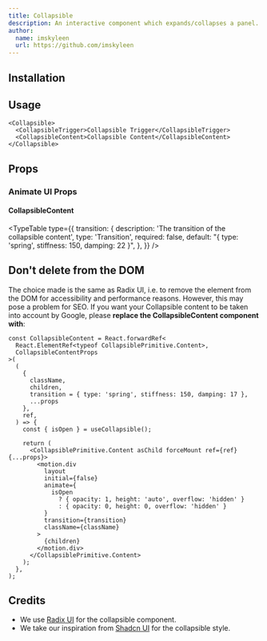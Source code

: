 ```yaml
---
title: Collapsible
description: An interactive component which expands/collapses a panel.
author:
  name: imskyleen
  url: https://github.com/imskyleen
---
```


<ComponentPreview name="radix-collapsible-demo" />

## Installation

<ComponentInstallation name="radix-collapsible" />

## Usage

```tsx
<Collapsible>
  <CollapsibleTrigger>Collapsible Trigger</CollapsibleTrigger>
  <CollapsibleContent>Collapsible Content</CollapsibleContent>
</Collapsible>
```

## Props

<div className="flex flex-row gap-x-3">
  <ExternalLink
    href="https://www.radix-ui.com/primitives/docs/components/collapsible"
    text="Docs"
  />
  <ExternalLink
    href="https://www.radix-ui.com/primitives/docs/components/collapsible#api-reference"
    text="API Reference"
  />
</div>

### Animate UI Props

#### CollapsibleContent

<TypeTable
  type={{
    transition: {
      description: 'The transition of the collapsible content',
      type: 'Transition',
      required: false,
      default: "{ type: 'spring', stiffness: 150, damping: 22 }",
    },
  }}
/>

## Don't delete from the DOM

The choice made is the same as Radix UI, i.e. to remove the element from the DOM for accessibility and performance reasons. However, this may pose a problem for SEO. If you want your Collapsible content to be taken into account by Google, please **replace the CollapsibleContent component with**:

```tsx title="components/animate-ui/radix-collapsible.tsx"
const CollapsibleContent = React.forwardRef<
  React.ElementRef<typeof CollapsiblePrimitive.Content>,
  CollapsibleContentProps
>(
  (
    {
      className,
      children,
      transition = { type: 'spring', stiffness: 150, damping: 17 },
      ...props
    },
    ref,
  ) => {
    const { isOpen } = useCollapsible();

    return (
      <CollapsiblePrimitive.Content asChild forceMount ref={ref} {...props}>
        <motion.div
          layout
          initial={false}
          animate={
            isOpen
              ? { opacity: 1, height: 'auto', overflow: 'hidden' }
              : { opacity: 0, height: 0, overflow: 'hidden' }
          }
          transition={transition}
          className={className}
        >
          {children}
        </motion.div>
      </CollapsiblePrimitive.Content>
    );
  },
);
```

## Credits

- We use [Radix UI](https://www.radix-ui.com/primitives/docs/components/collapsible) for the collapsible component.
- We take our inspiration from [Shadcn UI](https://ui.shadcn.com/docs/components/collapsible) for the collapsible style.
